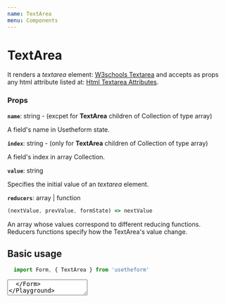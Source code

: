 ---
name: TextArea
menu: Components
---


# TextArea
It renders a *textarea* element: [W3schools Textarea](https://www.w3schools.com/tags/tag_textarea.asp) and accepts as props any html attribute listed at: [Html Textarea Attributes](https://www.w3schools.com/tags/tag_textarea.asp).

### Props

**`name`**: string - (excpet for **TextArea** children of Collection of type array)

A field's name in Usetheform state.

**`index`**: string - (only for **TextArea** children of Collection of type array)

A field's index in array Collection.

**`value`**: string

Specifies the initial value of an *textarea* element.

**`reducers`**: array | function

```javascript
(nextValue, prevValue, formState) => nextValue
```
 
An array whose values correspond to different reducing functions.
Reducers functions specify how the TextArea's value change.

## Basic usage

```javascript
  import Form, { TextArea } from 'usetheform'
```

<Playground>
  <Form>
    <TextArea name="textarea" value="foo" />
  </Form>
</Playground>

## Reducers

```javascript
  import Form, { TextArea } from 'usetheform'
```

<Playground>
{() => {
    const noHtmlTags = (nextValue, prevValue) => nextValue.replace(/(<([^>]+)>)/ig, "");
    const notNumber = (nextValue, prevValue) => nextValue.replace(/[0-9]+/ig, "");
    return (
      <Form>
        <TextArea name="textareaReducer" reducers={[noHtmlTags, notNumber]} value="foo" />
      </Form>
    )
  }
}
</Playground>

## Validation - Sync

```javascript
  import { useValidation } from 'usetheform'
```

<Playground>
{() => {
    const notNumber = value =>
    !(value && !/^[A-Za-z ]+$/i.test(value))
      ? undefined
      : "Numbers not allowed";
    const required = value => (value && value.trim() !== "" ? undefined : "Required");
    const [status, validation] = useValidation([required, notNumber]);
    return (
      <Form>
        <TextArea name="notEmpty" touched {...validation} />
        {status.error && <label>{status.error}</label>}
      </Form>
    )
  }
}
</Playground>

## Validation - Async

```javascript
import { useAsyncValidation, useForm } from 'usetheform'

const Submit = () => {
  const { isValid } = useForm();
  return (
    <button disabled={!isValid} type="submit">
      Submit
    </button>
  );
};

```

<Playground>
{() => {
     const asyncTest = value =>
      new Promise((resolve, reject) => {
        // it could be an API call or any async operation
        setTimeout(() => {
          if (value === "foo") {
            reject("text not allowed");
          } else {
            resolve("Success");
          }
        }, 1000);
    });
    const [asyncStatus, asyncValidation] = useAsyncValidation(asyncTest);
    return (
      <Form>
        <TextArea name="text" touched {...asyncValidation} />
        {asyncStatus.status === undefined && <label>asyncNotStartedYet</label>}
        {asyncStatus.status === "asyncStart" && <label>Checking...</label>}
        {asyncStatus.status === "asyncError" && <label>{asyncStatus.value}</label>}
        {asyncStatus.status === "asyncSuccess" && <label>{asyncStatus.value}</label>}
        <br />
        <Submit />
      </Form>
    )
  }
}
</Playground>